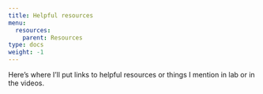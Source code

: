 ```yaml
---
title: Helpful resources
menu:
  resources:
    parent: Resources
type: docs
weight: -1
---
```


Here's where I'll put links to helpful resources or things I mention in lab or in the videos.
